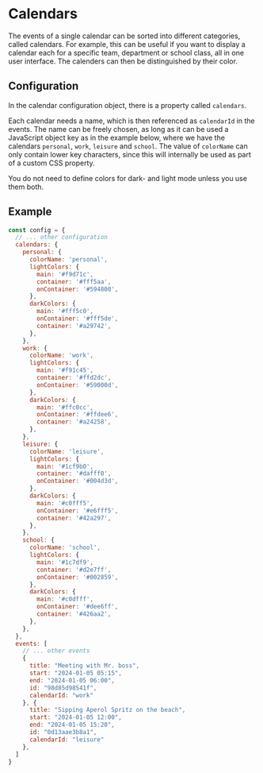 # Calendars

The events of a single calendar can be sorted into different categories, called calendars. For example, this can be
useful if you want to display a calendar each for a specific team, department or school class, all in one user
interface. The calenders can then be distinguished by their color.

## Configuration

In the calendar configuration object, there is a property called `calendars`.

Each calendar needs a name, which is then referenced as `calendarId` in the events. The name can be freely chosen,
as long as it can be used a JavaScript object key as in the example below, where we have the calendars `personal`,
`work`, `leisure` and `school`. The value of `colorName` can only contain lower key characters, since this will
internally be used as part of a custom CSS property.

You do not need to define colors for dark- and light mode unless you use them both.

## Example

```js
const config = {
  // ... other configuration
  calendars: {
    personal: {
      colorName: 'personal',
      lightColors: {
        main: '#f9d71c',
        container: '#fff5aa',
        onContainer: '#594800',
      },
      darkColors: {
        main: '#fff5c0',
        onContainer: '#fff5de',
        container: '#a29742',
      },
    },
    work: {
      colorName: 'work',
      lightColors: {
        main: '#f91c45',
        container: '#ffd2dc',
        onContainer: '#59000d',
      },
      darkColors: {
        main: '#ffc0cc',
        onContainer: '#ffdee6',
        container: '#a24258',
      },
    },
    leisure: {
      colorName: 'leisure',
      lightColors: {
        main: '#1cf9b0',
        container: '#dafff0',
        onContainer: '#004d3d',
      },
      darkColors: {
        main: '#c0fff5',
        onContainer: '#e6fff5',
        container: '#42a297',
      },
    },
    school: {
      colorName: 'school',
      lightColors: {
        main: '#1c7df9',
        container: '#d2e7ff',
        onContainer: '#002859',
      },
      darkColors: {
        main: '#c0dfff',
        onContainer: '#dee6ff',
        container: '#426aa2',
      },
    },
  },
  events: [
    // ... other events
    {
      title: "Meeting with Mr. boss",
      start: "2024-01-05 05:15",
      end: "2024-01-05 06:00",
      id: "98d85d98541f",
      calendarId: "work"
    }, {
      title: "Sipping Aperol Spritz on the beach",
      start: "2024-01-05 12:00",
      end: "2024-01-05 15:20",
      id: "0d13aae3b8a1",
      calendarId: "leisure"
    },
  ]
}
```